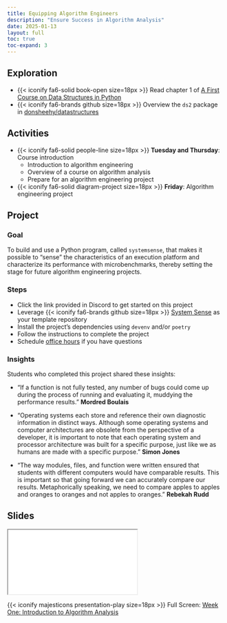 ```yaml
---
title: Equipping Algorithm Engineers
description: "Ensure Success in Algorithm Analysis"
date: 2025-01-13
layout: full
toc: true
toc-expand: 3
---
```


## Exploration

- {{< iconify fa6-solid book-open size=18px >}} Read chapter 1 of [A First
Course on Data Structures in
Python](https://donsheehy.github.io/datastructures/)
- {{< iconify fa6-brands github size=18px >}} Overview the `ds2` package in
[donsheehy/datastructures](https://github.com/donsheehy/datastructures)

## Activities

- {{< iconify fa6-solid people-line size=18px >}} **Tuesday and Thursday**: Course introduction
  - Introduction to algorithm engineering
  - Overview of a course on algorithm analysis
  - Prepare for an algorithm engineering project
- {{< iconify fa6-solid diagram-project size=18px >}} **Friday**: Algorithm engineering project

## Project

### Goal

To build and use a Python program, called `systemsense`, that makes it possible
to "sense" the characteristics of an execution platform and characterize its
performance with microbenchmarks, thereby setting the stage for
future algorithm engineering projects.

### Steps

- Click the link provided in Discord to get started on this project
- Leverage {{< iconify fa6-brands github size=18px >}} [System
Sense](https://github.com/Algorithmology/algorithmology-setup-starter) as your
template repository
- Install the project's dependencies using `devenv` and/or `poetry`
- Follow the instructions to complete the project
- Schedule [office hours](https://www.gregorykapfhammer.com/schedule/) if you
have questions

### Insights

::: {.callout-note appearance="minimal" title="Student Insights" collapse="false"}

Students who completed this project shared these insights:

- "If a function is not fully tested, any number of bugs could come up during the
process of running and evaluating it, muddying the performance results."
**Mordred Boulais**

- "Operating systems each store and reference their own diagnostic information in
distinct ways. Although some operating systems and computer architectures are
obsolete from the perspective of a developer, it is important to note that each
operating system and processor architecture was built for a specific purpose,
just like we as humans are made with a specific purpose." **Simon Jones**

- "The way modules, files, and function were written ensured that students with
different computers would have comparable results. This is important so that
going forward we can accurately compare our results. Metaphorically speaking, we
need to compare apples to apples and oranges to oranges and not apples to
oranges." **Rebekah Rudd**

:::

## Slides

```{=html}
<iframe class="slide-deck" src="../../slides/weekone/"></iframe>
```

{{< iconify majesticons presentation-play size=18px >}} Full Screen: [Week One: Introduction to Algorithm Analysis](../../slides/weekone/)
